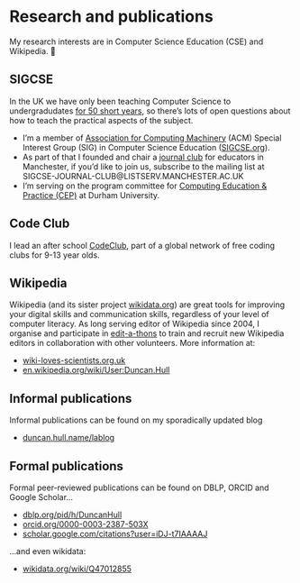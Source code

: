 # Research and publications

My research interests are in Computer Science Education (CSE) and Wikipedia. 🔬

## SIGCSE
In the UK we have only been teaching Computer Science to undergradudates [for 50 short years](http://www.bbc.co.uk/manchester/content/articles/2005/11/07/baby_computer_40_interview_feature.shtml), so there's lots of open questions about how to teach the practical aspects of the subject.

* I'm a member of [Association for Computing Machinery](https://en.wikipedia.org/wiki/Association_for_Computing_Machinery) (ACM) Special Interest Group (SIG) in Computer Science Education ([SIGCSE.org](https://sigcse.org)).
* As part of that I founded and chair a [journal club](https://duncan.hull.name/2019/07/17/sigcse-journal-club/) for educators in Manchester, if you'd like to join us, subscribe to the mailing list at SIGCSE-JOURNAL-CLUB@LISTSERV.MANCHESTER.AC.UK
* I'm serving on the program committee for [Computing Education & Practice (CEP)](http://community.dur.ac.uk/cep.conference) at Durham University.

## Code Club
I lead an after school [CodeClub](https://codeclub.org), part of a global network of free coding clubs for 9-13 year olds.

## Wikipedia
Wikipedia (and its sister project [wikidata.org](https://www.wikidata.org)) are great tools for improving your digital skills and communication skills, regardless of your level of computer literacy. As long serving editor of Wikipedia since 2004, I organise and participate in [edit-a-thons](https://en.wikipedia.org/wiki/Edit-a-thon) to train and recruit new Wikipedia editors in collaboration with other volunteers. More information at:

* [wiki-loves-scientists.org.uk](https://wiki-loves-scientists.org.uk/)
* [en.wikipedia.org/wiki/User:Duncan.Hull](https://en.wikipedia.org/wiki/User:Duncan.Hull)


## Informal publications
Informal publications can be found on my sporadically updated blog

* [duncan.hull.name/lablog](https://duncan.hull.name/lablog/)

## Formal publications
Formal peer-reviewed publications can be found on DBLP, ORCID and Google Scholar...

* [dblp.org/pid/h/DuncanHull](https://dblp.org/pid/h/DuncanHull)
* [orcid.org/0000-0003-2387-503X](https://orcid.org/0000-0003-2387-503X)
* [scholar.google.com/citations?user=iDJ-t7IAAAAJ](https://scholar.google.com/citations?user=iDJ-t7IAAAAJ)

...and even wikidata:

* [wikidata.org/wiki/Q47012855](https://www.wikidata.org/wiki/Q47012855)
